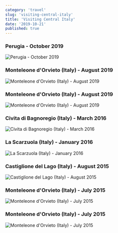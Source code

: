 ```yaml
---
category: 'travel'
slug: 'visiting-central-italy'
title: 'Visiting Central Italy'
date: '2019-10-21'
published: true
---
```


### Perugia - October 2019

![Perugia - October 2019](./images/perugia.jpg)

### Monteleone d'Orvieto⁩ (⁨Italy⁩) - August 2019

![Monteleone d'Orvieto⁩ (⁨Italy⁩) - August 2019](./images/monteleone-books.jpg)

### Monteleone d'Orvieto⁩ (⁨Italy⁩) - August 2019

![Monteleone d'Orvieto⁩ (⁨Italy⁩) - August 2019](./images/monteleone-umbrella.jpg)

### Civita di Bagnoregio⁩ (⁨Italy⁩) - March 2016

![Civita di Bagnoregio⁩ (⁨Italy⁩) - March 2016](./images/civita.jpeg)

### La Scarzuola (⁨Italy⁩) - January 2016

![La Scarzuola (⁨Italy⁩) - January 2016](./images/scarzuola.jpeg)

### Castiglione del Lago⁩ (⁨Italy⁩) - August 2015

![Castiglione del Lago⁩ (⁨Italy⁩) - August 2015](./images/lake-castiglione.jpeg)

### Monteleone d'Orvieto⁩ (⁨Italy⁩) - July 2015

![Monteleone d'Orvieto⁩ (⁨Italy⁩) - July 2015](./images/monteleone-two.jpeg)

### Monteleone d'Orvieto⁩ (⁨Italy⁩) - July 2015

![Monteleone d'Orvieto⁩ (⁨Italy⁩) - July 2015](./images/monteleone-one.jpeg)
